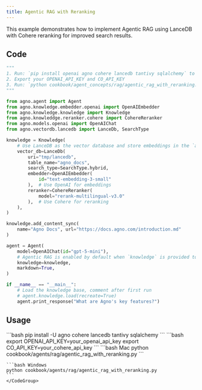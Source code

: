 ```yaml
---
title: Agentic RAG with Reranking
---
```


This example demonstrates how to implement Agentic RAG using LanceDB with Cohere reranking for improved search results.

## Code

```python cookbook/agents/rag/agentic_rag_with_reranking.py
"""
1. Run: `pip install openai agno cohere lancedb tantivy sqlalchemy` to install the dependencies
2. Export your OPENAI_API_KEY and CO_API_KEY
3. Run: `python cookbook/agent_concepts/rag/agentic_rag_with_reranking.py` to run the agent
"""

from agno.agent import Agent
from agno.knowledge.embedder.openai import OpenAIEmbedder
from agno.knowledge.knowledge import Knowledge
from agno.knowleddge.reranker.cohere import CohereReranker
from agno.models.openai import OpenAIChat
from agno.vectordb.lancedb import LanceDb, SearchType

knowledge = Knowledge(
    # Use LanceDB as the vector database and store embeddings in the `agno_docs` table
    vector_db=LanceDb(
        uri="tmp/lancedb",
        table_name="agno_docs",
        search_type=SearchType.hybrid,
        embedder=OpenAIEmbedder(
            id="text-embedding-3-small"
        ),  # Use OpenAI for embeddings
        reranker=CohereReranker(
            model="rerank-multilingual-v3.0"
        ),  # Use Cohere for reranking
    ),
)

knowledge.add_content_sync(
    name="Agno Docs", url="https://docs.agno.com/introduction.md"
)

agent = Agent(
    model=OpenAIChat(id="gpt-5-mini"),
    # Agentic RAG is enabled by default when `knowledge` is provided to the Agent.
    knowledge=knowledge,
    markdown=True,
)

if __name__ == "__main__":
    # Load the knowledge base, comment after first run
    # agent.knowledge.load(recreate=True)
    agent.print_response("What are Agno's key features?")
```

## Usage

<Steps>
  <Snippet file="create-venv-step.mdx" />

  <Step title="Install libraries">
    ```bash
    pip install -U agno cohere lancedb tantivy sqlalchemy
    ```
  </Step>

  <Step title="Set environment variables">
    ```bash
    export OPENAI_API_KEY=your_openai_api_key
    export CO_API_KEY=your_cohere_api_key
    ```
  </Step>

  <Step title="Run Agent">
    <CodeGroup>
    ```bash Mac
    python cookbook/agents/rag/agentic_rag_with_reranking.py
    ```
    
    ```bash Windows  
    python cookbook/agents/rag/agentic_rag_with_reranking.py
    ```
    </CodeGroup>
  </Step>
</Steps>